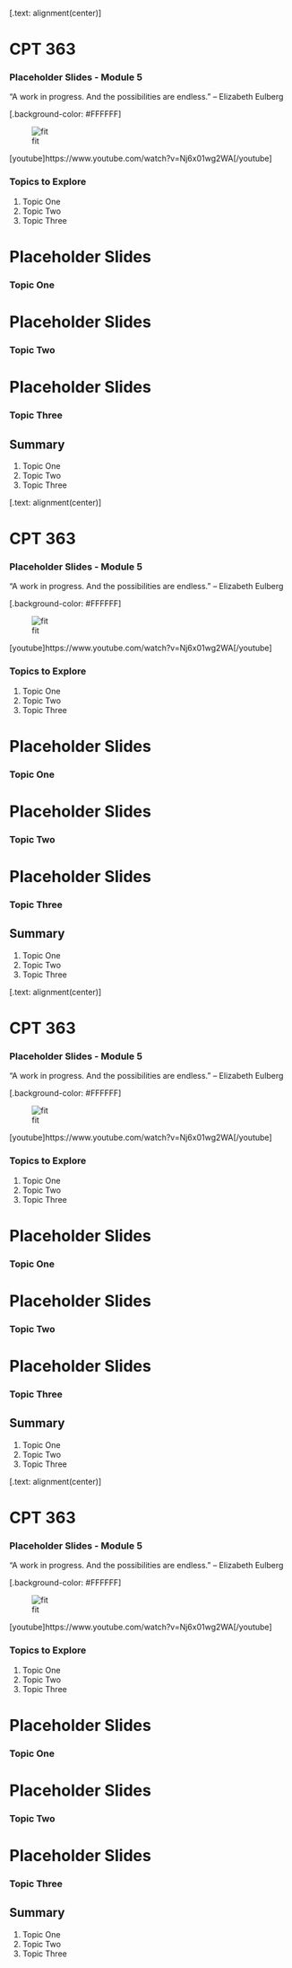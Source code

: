 [.text: alignment(center)]


# CPT 363


### Placeholder Slides - Module 5

"A work in progress. And the possibilities are endless."
-- Elizabeth Eulberg

[.background-color: #FFFFFF]

![fit](https://hibbittsdesign.org/images/ux-toolkit-8-no-numbers.png "Diagram of user experience design process/techniques")

[youtube]https://www.youtube.com/watch?v=Nj6x01wg2WA[/youtube]


### Topics to Explore {.unnumbered}

1. Topic One
2. Topic Two
3. Topic Three


# Placeholder Slides


### Topic One


# Placeholder Slides


### Topic Two


# Placeholder Slides


### Topic Three


## Summary {.unnumbered}

1. Topic One
2. Topic Two
3. Topic Three

[.text: alignment(center)]


# CPT 363


### Placeholder Slides - Module 5

"A work in progress. And the possibilities are endless."
-- Elizabeth Eulberg

[.background-color: #FFFFFF]

![fit](https://hibbittsdesign.org/images/ux-toolkit-8-no-numbers.png "Diagram of user experience design process/techniques")

[youtube]https://www.youtube.com/watch?v=Nj6x01wg2WA[/youtube]


### Topics to Explore {.unnumbered}

1. Topic One
2. Topic Two
3. Topic Three


# Placeholder Slides


### Topic One


# Placeholder Slides


### Topic Two


# Placeholder Slides


### Topic Three


## Summary {.unnumbered}

1. Topic One
2. Topic Two
3. Topic Three

[.text: alignment(center)]


# CPT 363


### Placeholder Slides - Module 5

"A work in progress. And the possibilities are endless."
-- Elizabeth Eulberg

[.background-color: #FFFFFF]

![fit](https://hibbittsdesign.org/images/ux-toolkit-8-no-numbers.png "Diagram of user experience design process/techniques")

[youtube]https://www.youtube.com/watch?v=Nj6x01wg2WA[/youtube]


### Topics to Explore {.unnumbered}

1. Topic One
2. Topic Two
3. Topic Three


# Placeholder Slides


### Topic One


# Placeholder Slides


### Topic Two


# Placeholder Slides


### Topic Three


## Summary {.unnumbered}

1. Topic One
2. Topic Two
3. Topic Three

[.text: alignment(center)]


# CPT 363


### Placeholder Slides - Module 5

"A work in progress. And the possibilities are endless."
-- Elizabeth Eulberg

[.background-color: #FFFFFF]

![fit](https://hibbittsdesign.org/images/ux-toolkit-8-no-numbers.png "Diagram of user experience design process/techniques")

[youtube]https://www.youtube.com/watch?v=Nj6x01wg2WA[/youtube]


### Topics to Explore {.unnumbered}

1. Topic One
2. Topic Two
3. Topic Three


# Placeholder Slides


### Topic One


# Placeholder Slides


### Topic Two


# Placeholder Slides


### Topic Three


## Summary {.unnumbered}

1. Topic One
2. Topic Two
3. Topic Three
